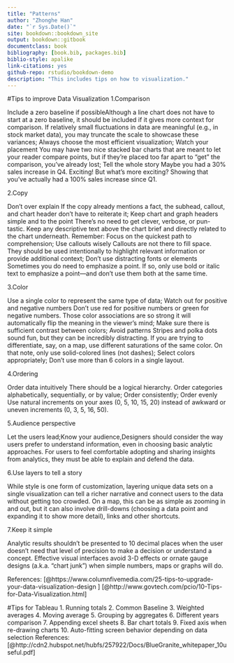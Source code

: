 --- 
title: "Patterns"
author: "Zhonghe Han"
date: "`r Sys.Date()`"
site: bookdown::bookdown_site
output: bookdown::gitbook
documentclass: book
bibliography: [book.bib, packages.bib]
biblio-style: apalike
link-citations: yes
github-repo: rstudio/bookdown-demo
description: "This includes tips on how to visualization."
---

#Tips to improve Data Visualization 
1.Comparison

Include a zero baseline if possibleAlthough a line chart does not have to start at a zero baseline, it should be included if it gives more context for comparison. If relatively small fluctuations in data are meaningful (e.g., in stock market data), you may truncate the scale to showcase these variances;
Always choose the most efficient visualization;
Watch your placement
You may have two nice stacked bar charts that are meant to let your reader compare points, but if they’re placed too far apart to “get” the comparison, you’ve already lost;
Tell the whole story
Maybe you had a 30% sales increase in Q4. Exciting! But what’s more exciting? Showing that you’ve actually had a 100% sales increase since Q1.

2.Copy

Don’t over explain
If the copy already mentions a fact, the subhead, callout, and chart header don’t have to reiterate it;
Keep chart and graph headers simple and to the point
There’s no need to get clever, verbose, or pun-tastic. Keep any descriptive text above the chart brief and directly related to the chart underneath. Remember: Focus on the quickest path to comprehension;
Use callouts wisely
Callouts are not there to fill space. They should be used intentionally to highlight relevant information or provide additional context;
Don’t use distracting fonts or elements
Sometimes you do need to emphasize a point. If so, only use bold or italic text to emphasize a point—and don’t use them both at the same time.

3.Color

Use a single color to represent the same type of data;
Watch out for positive and negative numbers
Don’t use red for positive numbers or green for negative numbers. Those color associations are so strong it will automatically flip the meaning in the viewer’s mind;
Make sure there is sufficient contrast between colors;
Avoid patterns
Stripes and polka dots sound fun, but they can be incredibly distracting. If you are trying to differentiate, say, on a map, use different saturations of the same color. On that note, only use solid-colored lines (not dashes);
Select colors appropriately;
Don’t use more than 6 colors in a single layout.

4.Ordering

Order data intuitively
There should be a logical hierarchy. Order categories alphabetically, sequentially, or by value;
Order consistently;
Order evenly
Use natural increments on your axes (0, 5, 10, 15, 20) instead of awkward or uneven increments (0, 3, 5, 16, 50).

5.Audience perspective

Let the users lead;Know your audience,Designers should consider the way users prefer to understand information, even in choosing basic analytic approaches. For users to feel comfortable adopting and sharing insights from analytics, they must be able to explain and defend the data.

6.Use layers to tell a story

While style is one form of customization, layering unique data sets on a single visualization can tell a richer narrative and connect users to the data without getting too crowded. On a map, this can be as simple as zooming in and out, but it can also involve drill-downs (choosing a data point and expanding it to show more detail), links and other shortcuts. 

7.Keep it simple 

Analytic results shouldn’t be presented to 10 decimal places when the user doesn’t need that level of precision to make a decision or understand a concept. Effective visual interfaces avoid 3-D effects or ornate gauge designs (a.k.a. “chart junk”) when simple numbers, maps or graphs will do. 

References: [@https://www.columnfivemedia.com/25-tips-to-upgrade-your-data-visualization-design ]
[@http://www.govtech.com/pcio/10-Tips-for-Data-Visualization.html]

#Tips for Tableau
1. Running totals
2. Common Baseline
3. Weighted averages
4. Moving average
5. Grouping by aggregates 
6. Different years comparison
7. Appending excel sheets
8. Bar chart totals
9. Fixed axis when re-drawing charts
10. Auto-fitting screen behavior depending on data selection
References: [@http://cdn2.hubspot.net/hubfs/257922/Docs/BlueGranite_whitepaper_10useful.pdf]
